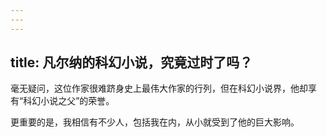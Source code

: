```yaml
---
---
---
```

title: 凡尔纳的科幻小说，究竟过时了吗？
---




毫无疑问，这位作家很难跻身史上最伟大作家的行列，但在科幻小说界，他却享有“科幻小说之父”的荣誉。

更重要的是，我相信有不少人，包括我在内，从小就受到了他的巨大影响。